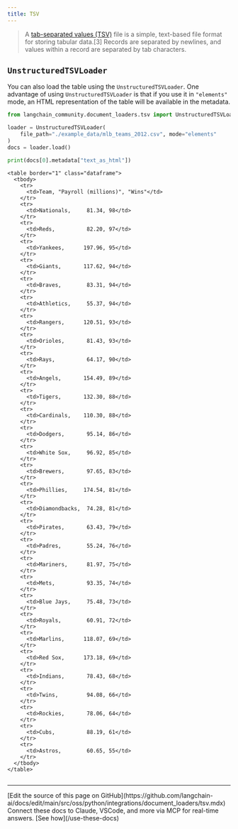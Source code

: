 ```yaml
---
title: TSV
---
```


>A [tab-separated values (TSV)](https://en.wikipedia.org/wiki/Tab-separated_values) file is a simple, text-based file format for storing tabular data.[3] Records are separated by newlines, and values within a record are separated by tab characters.

## `UnstructuredTSVLoader`

You can also load the table using the `UnstructuredTSVLoader`. One advantage of using `UnstructuredTSVLoader` is that if you use it in `"elements"` mode, an HTML representation of the table will be available in the metadata.

```python
from langchain_community.document_loaders.tsv import UnstructuredTSVLoader

loader = UnstructuredTSVLoader(
    file_path="./example_data/mlb_teams_2012.csv", mode="elements"
)
docs = loader.load()

print(docs[0].metadata["text_as_html"])
```

```output
<table border="1" class="dataframe">
  <tbody>
    <tr>
      <td>Team, "Payroll (millions)", "Wins"</td>
    </tr>
    <tr>
      <td>Nationals,     81.34, 98</td>
    </tr>
    <tr>
      <td>Reds,          82.20, 97</td>
    </tr>
    <tr>
      <td>Yankees,      197.96, 95</td>
    </tr>
    <tr>
      <td>Giants,       117.62, 94</td>
    </tr>
    <tr>
      <td>Braves,        83.31, 94</td>
    </tr>
    <tr>
      <td>Athletics,     55.37, 94</td>
    </tr>
    <tr>
      <td>Rangers,      120.51, 93</td>
    </tr>
    <tr>
      <td>Orioles,       81.43, 93</td>
    </tr>
    <tr>
      <td>Rays,          64.17, 90</td>
    </tr>
    <tr>
      <td>Angels,       154.49, 89</td>
    </tr>
    <tr>
      <td>Tigers,       132.30, 88</td>
    </tr>
    <tr>
      <td>Cardinals,    110.30, 88</td>
    </tr>
    <tr>
      <td>Dodgers,       95.14, 86</td>
    </tr>
    <tr>
      <td>White Sox,     96.92, 85</td>
    </tr>
    <tr>
      <td>Brewers,       97.65, 83</td>
    </tr>
    <tr>
      <td>Phillies,     174.54, 81</td>
    </tr>
    <tr>
      <td>Diamondbacks,  74.28, 81</td>
    </tr>
    <tr>
      <td>Pirates,       63.43, 79</td>
    </tr>
    <tr>
      <td>Padres,        55.24, 76</td>
    </tr>
    <tr>
      <td>Mariners,      81.97, 75</td>
    </tr>
    <tr>
      <td>Mets,          93.35, 74</td>
    </tr>
    <tr>
      <td>Blue Jays,     75.48, 73</td>
    </tr>
    <tr>
      <td>Royals,        60.91, 72</td>
    </tr>
    <tr>
      <td>Marlins,      118.07, 69</td>
    </tr>
    <tr>
      <td>Red Sox,      173.18, 69</td>
    </tr>
    <tr>
      <td>Indians,       78.43, 68</td>
    </tr>
    <tr>
      <td>Twins,         94.08, 66</td>
    </tr>
    <tr>
      <td>Rockies,       78.06, 64</td>
    </tr>
    <tr>
      <td>Cubs,          88.19, 61</td>
    </tr>
    <tr>
      <td>Astros,        60.65, 55</td>
    </tr>
  </tbody>
</table>
```

```python

```

---

<Callout icon="pen-to-square" iconType="regular">
    [Edit the source of this page on GitHub](https://github.com/langchain-ai/docs/edit/main/src/oss/python/integrations/document_loaders/tsv.mdx)
</Callout>
<Tip icon="terminal" iconType="regular">
    Connect these docs to Claude, VSCode, and more via MCP for    real-time answers. [See how](/use-these-docs)
</Tip>
